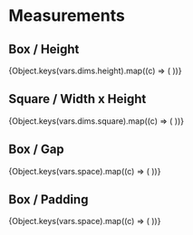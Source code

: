 
<Meta title="Style Guide/Measurements" />

# Measurements

## Box / Height

<Box>
  {Object.keys(vars.dims.height).map((c) => (
    <Row key={c} label={c}>
      <Box height={c} border="strong" />
    </Row>
  ))}
</Box>

## Square / Width x Height

<Box>
  {Object.keys(vars.dims.square).map((c) => (
    <Row key={c} label={c}>
      <Box square={c} border="strong" />
    </Row>
  ))}
</Box>

## Box / Gap

<Box>
  {Object.keys(vars.space).map((c) => (
    <Row key={c} label={c}>
      <Box direction="row" alignItems="center" gap={c}>
        <Box
          background="inverted"
          height="height_md"
          style={
            c.match(/paragraph|line/)
              ? {
                  height: vars.space[c],
                  width: vars.space["lg"],
                }
              : {
                  width: vars.space[c],
                  height: vars.space["lg"],
                }
          }
        />
      </Box>
    </Row>
  ))}
</Box>

## Box / Padding

<Box>
  {Object.keys(vars.space).map((c) => (
    <Row key={c} label={c}>
      <Box
        direction="row"
        alignItems="center"
        padding={c}
        color="default"
        border="strong"
      >
        <Square />
      </Box>
    </Row>
  ))}
</Box>
